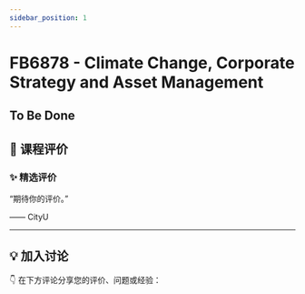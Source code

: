 ```yaml
---
sidebar_position: 1
---
```



# FB6878 - Climate Change, Corporate Strategy and Asset Management

## To Be Done

## **💬 课程评价**

### ✨ **精选评价**
<div className={commentStyles.commentBox}>
    <p className={commentStyles.commentText}>
        “期待你的评价。”
    </p>
    <p className={commentStyles.commentAuthor}>—— CityU</p>
</div>

---

## **💡 加入讨论**

👇 在下方评论分享您的评价、问题或经验：
<Utterances />
